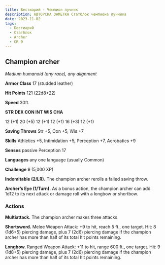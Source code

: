 ```yaml
---
title: Бестиарий - Чемпион лучник
description: АВТОРСКА ЗАМЕТКА Статблок чемпиона лучника
date: 2023-11-02
tags:
  - Бестиарий
  - Статблок
  - Archer
  - CR 9
---
```



## Champion archer

*Medium humanoid (any race), any alignment*

**Armor Class** 17 (studded leather)

**Hit Points** 121 (22d8+22)

**Speed** 30ft.

**STR DEX CON INT WIS CHA**

12 (+1) 20 (+5) 12 (+1) 12 (+1) 16 (+3) 12 (+1)

**Saving Throws** Str +5, Con +5, Wis +7

**Skills** Athletics +5, Intimidation +5, Perception +7, Acrobatics +9

**Senses** passive Perception 17

**Languages** any one language (usually Common)

**Challenge** 9 (5,000 XP)

**Indomitable (2/LR).** The champion archer rerolls a failed saving throw.

**Archer’s Eye (1/Turn).** As a bonus action, the champion archer can add 1d12 to its next attack or damage roll with a longbow or shortbow.

### Actions

**Multiattack.** The champion archer makes three attacks.

**Shortsword.** Melee Weapon Attack: +9 to hit, reach 5 ft., one target. Hit: 8 (1d6+5) piercing damage, plus 7 (2d6) piercing damage if the champion archer has more than half of its total hit points remaining.

**Longbow.** Ranged Weapon Attack: +11 to hit, range 600 ft., one target. Hit: 9 (1d8+5) piercing damage, plus 7 (2d6) piercing damage if the champion archer has more than half of its total hit points remaining.